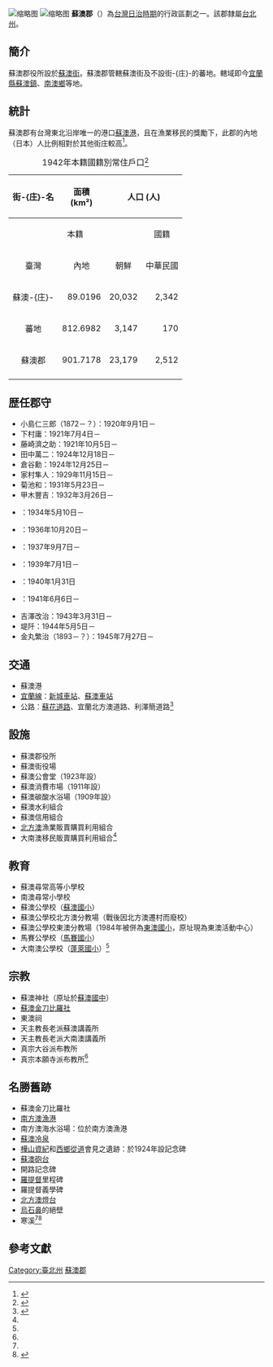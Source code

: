 [[File:蘇澳郡管內圖.jpg|缩略图]]
[[File:蘇澳郡役所.jpg|缩略图]]
'''蘇澳郡'''（{{jpn|j=蘇澳郡|kn=すおうぐん|rm=Suō Gun}}）為[[台灣日治時期|台灣日治時期]]的行政區劃之一。該郡隸屬[[臺北州|台北州]]。

==簡介==
蘇澳郡役所設於[[蘇澳街|蘇澳街]]。蘇澳郡管轄蘇澳街及不設街-{庄}-的蕃地。轄域即今[[宜蘭縣|宜蘭縣]][[蘇澳鎮_(臺灣)|蘇澳鎮]]、[[南澳鄉|南澳鄉]]等地。

==統計==
蘇澳郡有台灣東北沿岸唯一的港口[[蘇澳港|蘇澳港]]，且在漁業移民的獎勵下，此郡的內地（日本）人比例相對於其他街庄較高<ref>{{Cite book|chapter=蘇澳郡|publisher=臺南新報社|date=1935-11-03|last=太田|title=臺灣大觀|first=猛}}</ref>。
{|class=wikitable align=center
|+1942年本籍國籍別常住戶口<ref>{{cite book |author=臺灣總督官房企畫部編 |title=昭和17年末 臺灣常住戶口統計 |year=1943 |publisher=臺灣總督官房企畫部 |location=臺北 |isbn= }}</ref>
|-
!rowspan=3 align=center|街-{庄}-名
!rowspan=3 align=center|面積<br>(km²)
!colspan=6 align=center|人口 (人)
!rowspan=3 align=center|人口密度<br>(人/km²)
|-----
!colspan=3 align=center|本籍
!colspan=2 align=center|國籍
!rowspan=2 align=center|計
|-----
!align=center|臺灣
!align=center|內地
!align=center|朝鮮
!align=center|中華民國
!align=center|其他外國
|-----
|align=center|蘇澳-{庄}-
|align=right|89.0196
|align=right|20,032
|align=right|2,342
|align=right|15
|align=right|96
|align=right|0
|align=right|22,485
|align=right|253
|-----
|align=center|蕃地
|align=right|812.6982
|align=right|3,147
|align=right|170
|align=right|0
|align=right|2
|align=right|0
|align=right|3,319
|align=right|4
|-----
!align=center|蘇澳郡
!align=right|901.7178
!align=right|23,179
!align=right|2,512
!align=right|15
!align=right|98
!align=right|0
!align=right|25,804
!align=right|29
|-----
|}

==歴任郡守==
*小島仁三郎（1872－？）：1920年9月1日－
*下村庸：1921年7月4日－
*藤崎濟之助：1921年10月5日－
*田中萬二：1924年12月18日－
*倉谷勳：1924年12月25日－
*家村隼人：1929年11月15日－
*菊池和：1931年5月23日－
*甲木豐吉：1932年3月26日－
*{{link-ja|小島猛|小島猛}}：1934年5月10日－
*{{link-ja|大塚正|大塚正}}：1936年10月20日－
*{{link-ja|大井又次|大井又次}}：1937年9月7日－
*{{link-ja|小野榮|小野栄}}：1939年7月1日－
*{{link-ja|佐藤茂|佐藤茂 (官僚)}}：1940年1月31日
*{{link-ja|古澤悌次|古澤悌次}}：1941年6月6日－
*吉澤改治：1943年3月31日－
*堤阡：1944年5月5日－
*金丸繁治（1893－？）：1945年7月27日－

== 交通 ==

* 蘇澳港
* [[宜蘭線|宜蘭線]]：[[新馬車站|新城車站]]、[[蘇澳車站|蘇澳車站]]
* 公路：[[蘇花公路|蘇花道路]]、宜蘭北方澳道路、利澤簡道路<ref name=":0">{{Cite book|publisher=蘇澳郡役所|date=1931-03-10|title=蘇澳郡郡勢一覽}}</ref>

== 設施 ==

* 蘇澳郡役所
* 蘇澳街役場
* 蘇澳公會堂（1923年設）
* 蘇澳消費市場（1911年設）
* 蘇澳碳酸水浴場（1909年設）
* 蘇澳水利組合
* 蘇澳信用組合
* [[北方澳|北方澳]]漁業販賣購買利用組合
* 大南澳移民販賣購買利用組合<ref name=":0" />

== 教育 ==

* 蘇澳尋常高等小學校
* 南澳尋常小學校
* 蘇澳公學校（[[宜蘭縣蘇澳鎮蘇澳國民小學|蘇澳國小]]）
* 蘇澳公學校北方澳分教場（戰後因北方澳遷村而廢校）
* 蘇澳公學校東澳分教場（1984年被併為[[南澳郷東澳國民小學|東澳國小]]，原址現為東澳活動中心）
* 馬賽公學校（[[宜蘭縣蘇澳鎮馬賽國民小學|馬賽國小]]）
* 大南澳公學校（[[宜蘭縣蘇澳鎮蓬萊國民小學|蓬萊國小]]）<ref name=":0" />

== 宗教 ==

* 蘇澳神社（原址於[[宜蘭縣立蘇澳國民中學|蘇澳國中]]）
* [[蘇澳砲台山及金刀比羅社遺蹟|蘇澳金刀比羅社]]
* 東澳祠
* 天主教長老派蘇澳講義所
* 天主教長老派大南澳講義所
* 真宗大谷派布教所
* 真宗本願寺派布教所<ref name=":0" />

== 名勝舊跡 ==

* 蘇澳金刀比羅社
* [[南方澳漁港|南方澳漁港]]
* 南方澳海水浴場：位於南方澳漁港
* [[蘇澳冷泉|蘇澳冷泉]]
* [[樺山資紀|樺山資紀]]和[[西鄉從道|西鄉從道]]會見之遺跡：於1924年設記念碑
* [[蘇澳砲台山及金刀比羅社遺蹟|蘇澳砲台]]
* 開路記念碑
* [[羅大春|羅提督]]里程碑
* 羅提督義學碑
* [[蘇澳燈塔|北方澳燈台]]
* [[烏石鼻海岸自然保留區|烏石鼻]]的絕壁
* 寒溪<ref name=":0" /><ref>{{Cite book|chapter=蘇澳郡|publisher=拓務評論臺灣支社、勤勞ご富源社|isbn=986-00-3648-9|last=原|title=臺灣史蹟　（附）主要市街史竝概況名所舊蹟|first=幹洲|year=1937}}</ref>

==參考文獻==
{{Reflist}}
{{蘇澳郡}}
{{臺北州}}
[[Category:臺北州|Category:臺北州]]
[[Category:蘇澳郡|]]